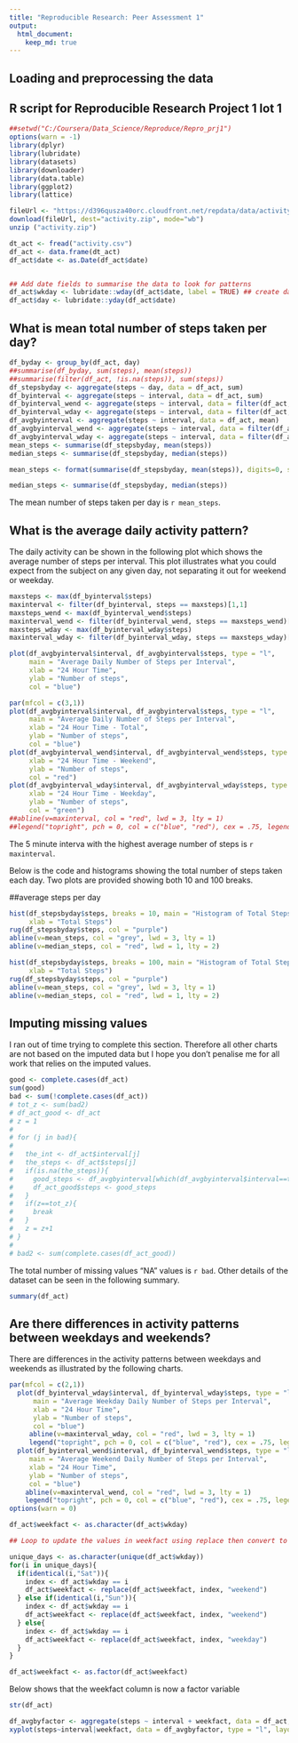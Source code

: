 ```yaml
---
title: "Reproducible Research: Peer Assessment 1"
output: 
  html_document:
    keep_md: true
---
```



## Loading and preprocessing the data

## R script for Reproducible Research Project 1 lot 1
```r

##setwd("C:/Coursera/Data_Science/Reproduce/Repro_prj1")
options(warn = -1)
library(dplyr)
library(lubridate)
library(datasets)
library(downloader)
library(data.table)
library(ggplot2)
library(lattice)

fileUrl <- "https://d396qusza40orc.cloudfront.net/repdata/data/activity.zip?accessType=DOWNLOAD"
download(fileUrl, dest="activity.zip", mode="wb") 
unzip ("activity.zip")

dt_act <- fread("activity.csv")
df_act <- data.frame(dt_act)
df_act$date <- as.Date(df_act$date)


## Add date fields to summarise the data to look for patterns
df_act$wkday <- lubridate::wday(df_act$date, label = TRUE) ## create day of week field
df_act$day <- lubridate::yday(df_act$date)
```
## What is mean total number of steps taken per day?

```r

df_byday <- group_by(df_act, day)
##summarise(df_byday, sum(steps), mean(steps))
##summarise(filter(df_act, !is.na(steps)), sum(steps))
df_stepsbyday <- aggregate(steps ~ day, data = df_act, sum)
df_byinterval <- aggregate(steps ~ interval, data = df_act, sum)
df_byinterval_wend <- aggregate(steps ~ interval, data = filter(df_act, wkday == "Sun" | wkday == "Sat"), sum)
df_byinterval_wday <- aggregate(steps ~ interval, data = filter(df_act, wkday != "Sun" & wkday != "Sat"), sum)
df_avgbyinterval <- aggregate(steps ~ interval, data = df_act, mean)
df_avgbyinterval_wend <- aggregate(steps ~ interval, data = filter(df_act, wkday == "Sun" | wkday == "Sat"), mean)
df_avgbyinterval_wday <- aggregate(steps ~ interval, data = filter(df_act, wkday != "Sun" & wkday != "Sat"), mean)
mean_steps <- summarise(df_stepsbyday, mean(steps))
median_steps <- summarise(df_stepsbyday, median(steps))

```

```r
mean_steps <- format(summarise(df_stepsbyday, mean(steps)), digits=0, scientific = FALSE)
```

```r
median_steps <- summarise(df_stepsbyday, median(steps))
```
The mean number of steps taken per day is `r mean_steps`.

## What is the average daily activity pattern?

The daily activity can be shown in the following plot which shows the average number of steps per interval.  This plot illustrates what you could expect from the subject on any given day, not separating it out for weekend or weekday.

```r
maxsteps <- max(df_byinterval$steps)
maxinterval <- filter(df_byinterval, steps == maxsteps)[1,1]
maxsteps_wend <- max(df_byinterval_wend$steps)
maxinterval_wend <- filter(df_byinterval_wend, steps == maxsteps_wend)[1,1]
maxsteps_wday <- max(df_byinterval_wday$steps)
maxinterval_wday <- filter(df_byinterval_wday, steps == maxsteps_wday)[1,1]

plot(df_avgbyinterval$interval, df_avgbyinterval$steps, type = "l",
     main = "Average Daily Number of Steps per Interval",
     xlab = "24 Hour Time",
     ylab = "Number of steps",
     col = "blue")

par(mfcol = c(3,1))
plot(df_avgbyinterval$interval, df_avgbyinterval$steps, type = "l",
     main = "Average Daily Number of Steps per Interval",
     xlab = "24 Hour Time - Total",
     ylab = "Number of steps",
     col = "blue")
plot(df_avgbyinterval_wend$interval, df_avgbyinterval_wend$steps, type = "l",
     xlab = "24 Hour Time - Weekend",
     ylab = "Number of steps",
     col = "red")
plot(df_avgbyinterval_wday$interval, df_avgbyinterval_wday$steps, type = "l",
     xlab = "24 Hour Time - Weekday",
     ylab = "Number of steps",
     col = "green")
##abline(v=maxinterval, col = "red", lwd = 3, lty = 1)
##legend("topright", pch = 0, col = c("blue", "red"), cex = .75, legend = c("time series", paste("max interval occurs at ", maxinterval)))
```

The 5 minute interva with the highest average number of steps is `r maxinterval`.

Below is the code and histograms showing the total number of steps taken each day.  Two plots are provided showing both 10 and 100 breaks.  

##average steps per day
```r
hist(df_stepsbyday$steps, breaks = 10, main = "Histogram of Total Steps per Day - 10 breaks",
     xlab = "Total Steps")
rug(df_stepsbyday$steps, col = "purple")
abline(v=mean_steps, col = "grey", lwd = 3, lty = 1)
abline(v=median_steps, col = "red", lwd = 1, lty = 2)

hist(df_stepsbyday$steps, breaks = 100, main = "Histogram of Total Steps per Day - 100 breaks",
     xlab = "Total Steps")
rug(df_stepsbyday$steps, col = "purple")
abline(v=mean_steps, col = "grey", lwd = 3, lty = 1)
abline(v=median_steps, col = "red", lwd = 1, lty = 2)
```

## Imputing missing values

I ran out of time trying to complete this section.  Therefore all other charts are not based on the imputed data but I hope you don't penalise me for all work that relies on the imputed values.


```r
good <- complete.cases(df_act)
sum(good)
bad <- sum(!complete.cases(df_act))
# tot_z <- sum(bad2)
# df_act_good <- df_act
# z = 1
# 
# for (j in bad){
#   
#   the_int <- df_act$interval[j]
#   the_steps <- df_act$steps[j]
#   if(is.na(the_steps)){
#     good_steps <- df_avgbyinterval[which(df_avgbyinterval$interval==the_int),][,2]
#     df_act_good$steps <- good_steps
#   }
#   if(z==tot_z){
#     break
#   }
#   z = z+1
# }
# 
# bad2 <- sum(complete.cases(df_act_good))

```

The total number of missing values "NA" values is `r bad`.  Other details of the dataset can be seen in the following summary.

```r
summary(df_act)
```


## Are there differences in activity patterns between weekdays and weekends?

There are differences in the activity patterns between weekdays and weekends as illustrated by the following charts.

```r
par(mfcol = c(2,1))
  plot(df_byinterval_wday$interval, df_byinterval_wday$steps, type = "l",
      main = "Average Weekday Daily Number of Steps per Interval",
      xlab = "24 Hour Time",
      ylab = "Number of steps",
      col = "blue")
     abline(v=maxinterval_wday, col = "red", lwd = 3, lty = 1)
     legend("topright", pch = 0, col = c("blue", "red"), cex = .75, legend = c("time series", paste("max interval occurs at ", maxinterval_wday)))
  plot(df_byinterval_wend$interval, df_byinterval_wend$steps, type = "l",
     main = "Average Weekend Daily Number of Steps per Interval",
     xlab = "24 Hour Time",
     ylab = "Number of steps",
     col = "blue")
    abline(v=maxinterval_wend, col = "red", lwd = 3, lty = 1)
    legend("topright", pch = 0, col = c("blue", "red"), cex = .75, legend = c("time series", paste("max interval occurs at ", maxinterval_wend)))
options(warn = 0)
```

```r
df_act$weekfact <- as.character(df_act$wkday)

## Loop to update the values in weekfact using replace then convert to factor column

unique_days <- as.character(unique(df_act$wkday))
for(i in unique_days){
  if(identical(i,"Sat")){
    index <- df_act$wkday == i
    df_act$weekfact <- replace(df_act$weekfact, index, "weekend") 
  } else if(identical(i,"Sun")){
    index <- df_act$wkday == i
    df_act$weekfact <- replace(df_act$weekfact, index, "weekend")
  } else{
    index <- df_act$wkday == i
    df_act$weekfact <- replace(df_act$weekfact, index, "weekday")
  }
}

df_act$weekfact <- as.factor(df_act$weekfact)
```

Below shows that the weekfact column is now a factor variable

```r
str(df_act)
```

```r
df_avgbyfactor <- aggregate(steps ~ interval + weekfact, data = df_act, mean)
xyplot(steps~interval|weekfact, data = df_avgbyfactor, type = "l", layout = c(1,2))
```

